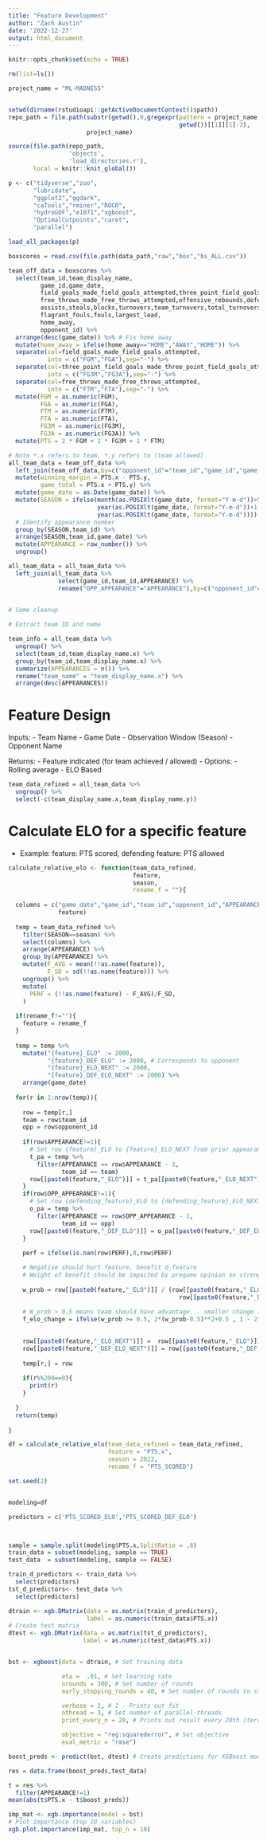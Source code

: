 ```yaml
---
title: "Feature Development"
author: "Zach Austin"
date: '2022-12-27'
output: html_document
---
```


```r
knitr::opts_chunk$set(echo = TRUE)
```

```r

rm(list=ls())

```

```r

project_name = "ML-MADNESS"


setwd(dirname(rstudioapi::getActiveDocumentContext()$path))
repo_path = file.path(substr(getwd(),0,gregexpr(pattern = project_name ,
                                                getwd())[[1]][1]-2),
                      project_name)

source(file.path(repo_path,
                 'objects',
                 'load_directories.r'),
       local = knitr::knit_global())

p <- c("tidyverse","zoo",
       "lubridate",
       "ggplot2","ggdark",
       "caTools","rminer","ROCR",
       "hydroGOF","e1071","xgboost",
       "OptimalCutpoints","caret",
       "parallel")

load_all_packages(p)

```

```r

boxscores = read.csv(file.path(data_path,"raw","box","bs_ALL.csv"))

```

```r


team_off_data = boxscores %>% 
  select(team_id,team_display_name,
         game_id,game_date,
         field_goals_made_field_goals_attempted,three_point_field_goals_made_three_point_field_goals_attempted,
         free_throws_made_free_throws_attempted,offensive_rebounds,defensive_rebounds,
         assists,steals,blocks,turnovers,team_turnovers,total_turnovers,technical_fouls,
         flagrant_fouls,fouls,largest_lead,
         home_away,
         opponent_id) %>% 
  arrange(desc(game_date)) %>% # Fix home_away
  mutate(home_away = ifelse(home_away=="HOME","AWAY","HOME")) %>% 
  separate(col=field_goals_made_field_goals_attempted,
           into = c("FGM","FGA"),sep="-") %>% 
  separate(col=three_point_field_goals_made_three_point_field_goals_attempted,
           into = c("FG3M","FG3A"),sep="-") %>% 
  separate(col=free_throws_made_free_throws_attempted,
           into = c("FTM","FTA"),sep="-") %>% 
  mutate(FGM = as.numeric(FGM),
         FGA = as.numeric(FGA),
         FTM = as.numeric(FTM),
         FTA = as.numeric(FTA),
         FG3M = as.numeric(FG3M),
         FG3A = as.numeric(FG3A)) %>% 
  mutate(PTS = 2 * FGM + 1 * FG3M + 1 * FTM)

# Note *.x refers to team, *.y refers to (team allowed)
all_team_data = team_off_data %>% 
  left_join(team_off_data,by=c("opponent_id"="team_id","game_id","game_date")) %>% 
  mutate(winning_margin = PTS.x - PTS.y,
         game_total = PTS.x + PTS.y) %>% 
  mutate(game_date = as.Date(game_date)) %>% 
  mutate(SEASON = ifelse(month(as.POSIXlt(game_date, format="Y-m-d"))>5,
                         year(as.POSIXlt(game_date, format="Y-m-d"))+1,
                         year(as.POSIXlt(game_date, format="Y-m-d")))) %>% 
  # Identify appearance number
  group_by(SEASON,team_id) %>% 
  arrange(SEASON,team_id,game_date) %>% 
  mutate(APPEARANCE = row_number()) %>% 
  ungroup()

all_team_data = all_team_data %>% 
  left_join(all_team_data %>% 
              select(game_id,team_id,APPEARANCE) %>% 
              rename("OPP_APPEARANCE"="APPEARANCE"),by=c("opponent_id"="team_id","game_id"))
  


```

```r

# Some cleanup

# Extract team ID and name

team_info = all_team_data %>%
  ungroup() %>% 
  select(team_id,team_display_name.x) %>% 
  group_by(team_id,team_display_name.x) %>% 
  summarize(APPEARANCES = n()) %>% 
  rename("team_name" = "team_display_name.x") %>% 
  arrange(desc(APPEARANCES))

```

# Feature Design

Inputs:
- Team Name
- Game Date
- Observation Window (Season)
- Opponent Name

Returns:
- Feature indicated (for team achieved / allowed)
- Options:
  - Rolling average
  - ELO Based

```r

team_data_refined = all_team_data %>% 
  ungroup() %>% 
  select(-c(team_display_name.x,team_display_name.y))


```

# Calculate ELO for a specific feature

- Example: feature: PTS scored, defending feature: PTS allowed

```r

calculate_relative_elo <- function(team_data_refined,
                                   feature,
                                   season,
                                   rename_f = ""){
  
  columns = c("game_date","game_id","team_id","opponent_id","APPEARANCE","OPP_APPEARANCE",
              feature)
  
  temp = team_data_refined %>% 
    filter(SEASON==season) %>% 
    select(columns) %>% 
    arrange(APPEARANCE) %>% 
    group_by(APPEARANCE) %>% 
    mutate(F_AVG = mean(!!as.name(feature)),
           F_SD = sd(!!as.name(feature))) %>% 
    ungroup() %>% 
    mutate(
      PERF = (!!as.name(feature) - F_AVG)/F_SD,
    )
  
  if(rename_f!=""){
    feature = rename_f
  }
  
  temp = temp %>% 
    mutate("{feature}_ELO" := 2000,
           "{feature}_DEF_ELO" := 2000, # Corresponds to opponent
           "{feature}_ELO_NEXT" := 2000,
           "{feature}_DEF_ELO_NEXT" := 2000) %>% 
    arrange(game_date)
  
  for(r in 1:nrow(temp)){
    
    row = temp[r,]
    team = row$team_id
    opp = row$opponent_id
    
    if(row$APPEARANCE!=1){
      # Set row {feature}_ELO to {feature}_ELO_NEXT from prior appearance
      t_pa = temp %>% 
        filter(APPEARANCE == row$APPEARANCE - 1,
               team_id == team)
      row[[paste0(feature,"_ELO")]] = t_pa[[paste0(feature,"_ELO_NEXT")]]
    }
    if(row$OPP_APPEARANCE!=1){
      # Set row {defending_feature}_ELO to {defending_feature}_ELO_NEXT from prior appearance by opponent
      o_pa = temp %>% 
        filter(APPEARANCE == row$OPP_APPEARANCE - 1,
               team_id == opp)
      row[[paste0(feature,"_DEF_ELO")]] = o_pa[[paste0(feature,"_DEF_ELO_NEXT")]]
    }
    
    perf = ifelse(is.nan(row$PERF),0,row$PERF)

    # Negative should hurt feature, benefit d_feature
    # Weight of benefit should be impacted by pregame opinion on strengths
    
    w_prob = row[[paste0(feature,"_ELO")]] / (row[[paste0(feature,"_ELO")]] + 
                                                row[[paste0(feature,"_DEF_ELO")]])
    
    # W_prob > 0.5 means team should have advantage... smaller change if positive perf
    f_elo_change = ifelse(w_prob >= 0.5, 2*(w_prob-0.5)**2+0.5 , 1 - 2*(w_prob-0.5)**2+0.5) * 100 * perf 
    

    row[[paste0(feature,"_ELO_NEXT")]] =  row[[paste0(feature,"_ELO")]] + f_elo_change
    row[[paste0(feature,"_DEF_ELO_NEXT")]] = row[[paste0(feature,"_DEF_ELO")]] - f_elo_change
    
    temp[r,] = row
    
    if(r%%200==0){
      print(r)
    }
    
  }
  return(temp)
  
}

df = calculate_relative_elo(team_data_refined = team_data_refined,
                            feature = "PTS.x",
                            season = 2022,
                            rename_f = "PTS_SCORED")


```
```r

set.seed(2)


modeling=df

predictors = c('PTS_SCORED_ELO','PTS_SCORED_DEF_ELO')



sample = sample.split(modeling$PTS.x,SplitRatio = .8)
train_data = subset(modeling, sample == TRUE)
test_data  = subset(modeling, sample == FALSE)

train_d_predictors <- train_data %>%
  select(predictors)
tst_d_predictors<- test_data %>%
  select(predictors)

dtrain <- xgb.DMatrix(data = as.matrix(train_d_predictors),
                      label = as.numeric(train_data$PTS.x))
# Create test matrix
dtest <- xgb.DMatrix(data = as.matrix(tst_d_predictors),
                     label = as.numeric(test_data$PTS.x))


bst <- xgboost(data = dtrain, # Set training data

               eta =  .01, # Set learning rate
               nrounds = 300, # Set number of rounds
               early_stopping_rounds = 40, # Set number of rounds to stop at if there is no improvement

               verbose = 1, # 1 - Prints out fit
               nthread = 3, # Set number of parallel threads
               print_every_n = 20, # Prints out result every 20th iteration

               objective = "reg:squarederror", # Set objective
               eval_metric = "rmse")

boost_preds <- predict(bst, dtest) # Create predictions for XGBoost model

res = data.frame(boost_preds,test_data)

t = res %>% 
  filter(APPEARANCE!=1)
mean(abs(t$PTS.x - t$boost_preds))

imp_mat <- xgb.importance(model = bst)
# Plot importance (top 10 variables)
xgb.plot.importance(imp_mat, top_n = 10)


```


